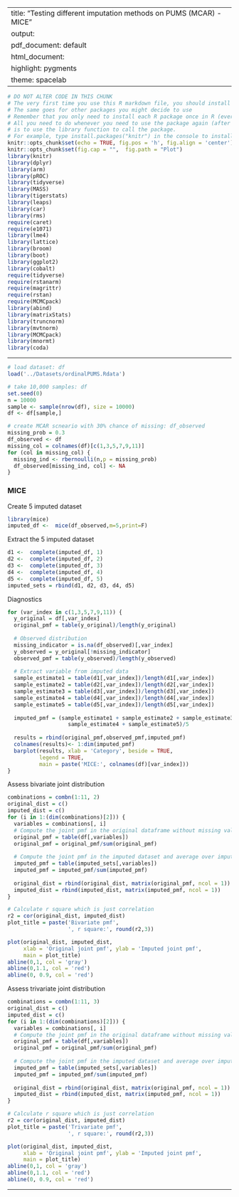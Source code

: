 
---
title: "Testing different imputation methods on PUMS (MCAR) - MICE"
output:
  pdf_document: default
  html_document:
    highlight: pygments
    theme: spacelab
---

```r
# DO NOT ALTER CODE IN THIS CHUNK
# The very first time you use this R markdown file, you should install each of the packages below.
# The same goes for other packages you might decide to use
# Remember that you only need to install each R package once in R (ever -- unless you change computers).
# All you need to do whenever you need to use the package again (after restarting the R session),
# is to use the library function to call the package.
# For example, type install.packages("knitr") in the console to install the knitr package. 
knitr::opts_chunk$set(echo = TRUE, fig.pos = 'h', fig.align = 'center')
knitr::opts_chunk$set(fig.cap = "",  fig.path = "Plot")
library(knitr)
library(dplyr)
library(arm)
library(pROC)
library(tidyverse)
library(MASS)
library(tigerstats)
library(leaps)
library(car)
library(rms)
require(caret)
require(e1071)
library(lme4) 
library(lattice)
library(broom)
library(boot)
library(ggplot2)
library(cobalt)
require(tidyverse)
require(rstanarm)
require(magrittr)
require(rstan)
require(MCMCpack)
library(abind)
library(matrixStats)
library(truncnorm)
library(mvtnorm)
library(MCMCpack)
library(mnormt)
library(coda)
```

* * *
```r
# load dataset: df
load('../Datasets/ordinalPUMS.Rdata')

# take 10,000 samples: df
set.seed(0)
n = 10000
sample <- sample(nrow(df), size = 10000)
df <- df[sample,]

# create MCAR scneario with 30% chance of missing: df_observed
missing_prob = 0.3
df_observed <- df
missing_col = colnames(df)[c(1,3,5,7,9,11)]
for (col in missing_col) {
  missing_ind <- rbernoulli(n,p = missing_prob)
  df_observed[missing_ind, col] <- NA
}
```


### MICE
Create 5 imputed dataset
```r
library(mice)
imputed_df <-  mice(df_observed,m=5,print=F)
```

Extract the 5 imputed dataset
```r
d1 <-  complete(imputed_df, 1)
d2 <-  complete(imputed_df, 2)
d3 <-  complete(imputed_df, 3)
d4 <-  complete(imputed_df, 4)
d5 <-  complete(imputed_df, 5)
imputed_sets = rbind(d1, d2, d3, d4, d5)
```

Diagnostics

```r
for (var_index in c(1,3,5,7,9,11)) {
  y_original = df[,var_index]
  original_pmf = table(y_original)/length(y_original)
  
  # Observed distribution
  missing_indicator = is.na(df_observed)[,var_index]
  y_observed = y_original[!missing_indicator]
  observed_pmf = table(y_observed)/length(y_observed)
  
  # Extract variable from imputed data
  sample_estimate1 = table(d1[,var_index])/length(d1[,var_index])
  sample_estimate2 = table(d2[,var_index])/length(d2[,var_index])
  sample_estimate3 = table(d3[,var_index])/length(d3[,var_index])
  sample_estimate4 = table(d4[,var_index])/length(d4[,var_index])
  sample_estimate5 = table(d5[,var_index])/length(d5[,var_index])
  
  imputed_pmf = (sample_estimate1 + sample_estimate2 + sample_estimate3 +
                   sample_estimate4 + sample_estimate5)/5
  
  results = rbind(original_pmf,observed_pmf,imputed_pmf)
  colnames(results)<- 1:dim(imputed_pmf)
  barplot(results, xlab = 'Category', beside = TRUE, 
          legend = TRUE, 
          main = paste('MICE:', colnames(df)[var_index]))
}
```


Assess bivariate joint distribution
```r
combinations = combn(1:11, 2)
original_dist = c()
imputed_dist = c()
for (i in 1:(dim(combinations)[2])) {
  variables = combinations[, i]
  # Compute the joint pmf in the original dataframe without missing values
  original_pmf = table(df[,variables])
  original_pmf = original_pmf/sum(original_pmf)
      
  # Compute the joint pmf in the imputed dataset and average over imputations
  imputed_pmf = table(imputed_sets[,variables])
  imputed_pmf = imputed_pmf/sum(imputed_pmf)
  
  original_dist = rbind(original_dist, matrix(original_pmf, ncol = 1))
  imputed_dist = rbind(imputed_dist, matrix(imputed_pmf, ncol = 1))
}

# Calculate r square which is just correlation
r2 = cor(original_dist, imputed_dist)
plot_title = paste('Bivariate pmf', 
                   ', r square:', round(r2,3))

plot(original_dist, imputed_dist, 
     xlab = 'Original joint pmf', ylab = 'Imputed joint pmf', 
     main = plot_title)
abline(0,1, col = 'gray')
abline(0,1.1, col = 'red')
abline(0, 0.9, col = 'red')
```


Assess trivariate joint distribution
```r
combinations = combn(1:11, 3)
original_dist = c()
imputed_dist = c()
for (i in 1:(dim(combinations)[2])) {
  variables = combinations[, i]
  # Compute the joint pmf in the original dataframe without missing values
  original_pmf = table(df[,variables])
  original_pmf = original_pmf/sum(original_pmf)
      
  # Compute the joint pmf in the imputed dataset and average over imputations
  imputed_pmf = table(imputed_sets[,variables])
  imputed_pmf = imputed_pmf/sum(imputed_pmf)
  
  original_dist = rbind(original_dist, matrix(original_pmf, ncol = 1))
  imputed_dist = rbind(imputed_dist, matrix(imputed_pmf, ncol = 1))
}

# Calculate r square which is just correlation
r2 = cor(original_dist, imputed_dist)
plot_title = paste('Trivariate pmf', 
                   ', r square:', round(r2,3))

plot(original_dist, imputed_dist, 
     xlab = 'Original joint pmf', ylab = 'Imputed joint pmf', 
     main = plot_title)
abline(0,1, col = 'gray')
abline(0,1.1, col = 'red')
abline(0, 0.9, col = 'red')
```
* * *



